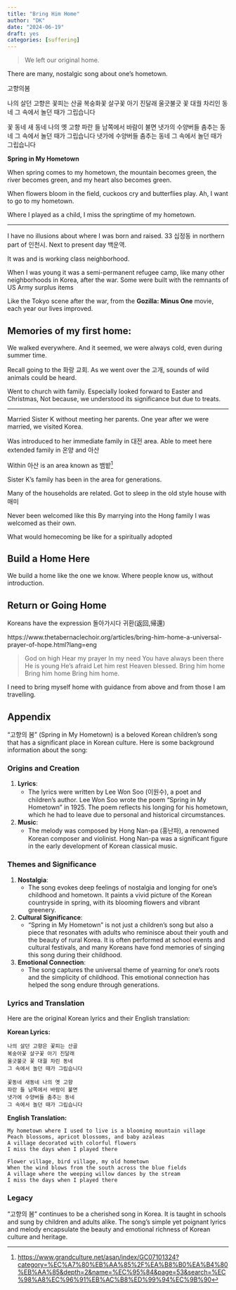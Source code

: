 ```yaml
---
title: "Bring Him Home"
author: "DK"
date: "2024-06-19"
draft: yes
categories: [suffering]
---
```


> We left our original home.

There are many, nostalgic song about one's hometown.

고향의봄

나의 살던 고향은 꽃피는 산골 복숭화꽃 살구꽃 아기 진달래 울긋불긋 꽃 대궐 차리인 동네 그 속에서 놀던 때가 그립습니다

꽃 동네 새 동네 나의 옛 고향 파란 들 남쪽에서 바람이 불면 냇가의 수양버들 춤추는 동네 그 속에서 놀던 때가 그립습니다 냇가에 수양버들 춤추는 동네 그 속에서 놀던 때가 그립습니다

**Spring in My Hometown**

When spring comes to my hometown, the mountain becomes green, the river becomes green, and my heart also becomes green.

When flowers bloom in the field, cuckoos cry and butterflies play. Ah, I want to go to my hometown.

Where I played as a child, I miss the springtime of my hometown.

------------------------------------------------------------------------

I have no illusions about where I was born and raised. 
33 십정동 in northern part of 인천시. Next to present day 백운역.

It was and is working class neighborhood.

When I was young it was a semi-permanent refugee camp, like many other neighborhoods in Korea, after the war. 
Some were built with the remnants of US Army surplus items

Like the Tokyo scene after the war, from the **Gozilla: Minus One** movie, each year our lives improved.

## Memories of my first home: 

We walked everywhere. And it seemed, we were always cold, even during summer time.

Recall going to the 화랑 교회. As we went over the 고개, sounds of wild animals could be heard.

Went to church with family. Especially looked forward to Easter and Christmas, Not because, we understood its significance but due to treats.

------------------------------------------------------------------------

Married Sister K without meeting her parents. One year after we were married, we visited Korea.

Was introduced to her immediate family in 대전 area. Able to meet here extended family in 온양 and 아산

Within 아산 is an area known as 뱀밭[^1]

[^1]: <https://www.grandculture.net/asan/index/GC07101324?category=%EC%A7%80%EB%AA%85%2F%EA%B8%B0%EA%B4%80%EB%AA%85&depth=2&name=%EC%95%84&page=53&search=%EC%98%A8%EC%96%91%EB%AC%B8%ED%99%94%EC%9B%90>

Sister K's family has been in the area for generations.

Many of the households are related. Got to sleep in the old style house with 매미

Never been welcomed like this By marrying into the Hong family I was welcomed as their own.

What would homecoming be like for a spiritually adopted

## Build a Home Here

We build a home like the one we know. 
Where people know us, without introduction.

## Return or Going Home

Koreans have the expression 돌아가시다 귀환(返回,帰還)

https://www.thetabernaclechoir.org/articles/bring-him-home-a-universal-prayer-of-hope.html?lang=eng

> God on high Hear my prayer In my need You have always been there He is young He's afraid Let him rest Heaven blessed. Bring him home Bring him home Bring him home.

I need to bring myself home with guidance from above and from those I am travelling.

## Appendix

"고향의 봄" (Spring in My Hometown) is a beloved Korean children's song that has a significant place in Korean culture. Here is some background information about the song:

### Origins and Creation

1.  **Lyrics**:
    -   The lyrics were written by Lee Won Soo (이원수), a poet and children's author. Lee Won Soo wrote the poem "Spring in My Hometown" in 1925. The poem reflects his longing for his hometown, which he had to leave due to personal and historical circumstances.
2.  **Music**:
    -   The melody was composed by Hong Nan-pa (홍난파), a renowned Korean composer and violinist. Hong Nan-pa was a significant figure in the early development of Korean classical music.

### Themes and Significance

1.  **Nostalgia**:
    -   The song evokes deep feelings of nostalgia and longing for one's childhood and hometown. It paints a vivid picture of the Korean countryside in spring, with its blooming flowers and vibrant greenery.
2.  **Cultural Significance**:
    -   "Spring in My Hometown" is not just a children's song but also a piece that resonates with adults who reminisce about their youth and the beauty of rural Korea. It is often performed at school events and cultural festivals, and many Koreans have fond memories of singing this song during their childhood.
3.  **Emotional Connection**:
    -   The song captures the universal theme of yearning for one's roots and the simplicity of childhood. This emotional connection has helped the song endure through generations.

### Lyrics and Translation

Here are the original Korean lyrics and their English translation:

**Korean Lyrics:**

```         
나의 살던 고향은 꽃피는 산골
복숭아꽃 살구꽃 아기 진달래
울긋불긋 꽃 대궐 차린 동네
그 속에서 놀던 때가 그립습니다

꽃동네 새동네 나의 옛 고향
파란 들 남쪽에서 바람이 불면
냇가에 수양버들 춤추는 동네
그 속에서 놀던 때가 그립습니다
```

**English Translation:**

```         
My hometown where I used to live is a blooming mountain village
Peach blossoms, apricot blossoms, and baby azaleas
A village decorated with colorful flowers
I miss the days when I played there

Flower village, bird village, my old hometown
When the wind blows from the south across the blue fields
A village where the weeping willow dances by the stream
I miss the days when I played there
```

### Legacy

"고향의 봄" continues to be a cherished song in Korea. It is taught in schools and sung by children and adults alike. The song's simple yet poignant lyrics and melody encapsulate the beauty and emotional richness of Korean culture and heritage.
